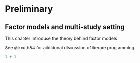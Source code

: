 # Preliminary

## Factor models and multi-study setting

This chapter introduce the theory behind factor models



See @knuth84 for additional discussion of literate programming.

```r
1 + 1
```
